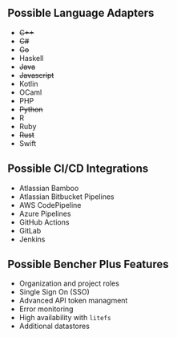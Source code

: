 ## Possible Language Adapters

- ~~C++~~
- ~~C#~~
- ~~Go~~
- Haskell
- ~~Java~~
- ~~Javascript~~
- Kotlin
- OCaml
- PHP
- ~~Python~~
- R
- Ruby
- ~~Rust~~
- Swift

## Possible CI/CD Integrations

- Atlassian Bamboo
- Atlassian Bitbucket Pipelines
- AWS CodePipeline
- Azure Pipelines
- GitHub Actions
- GitLab
- Jenkins

## Possible Bencher Plus Features

- Organization and project roles
- Single Sign On (SSO)
- Advanced API token managment
- Error monitoring
- High availability with `litefs`
- Additional datastores
